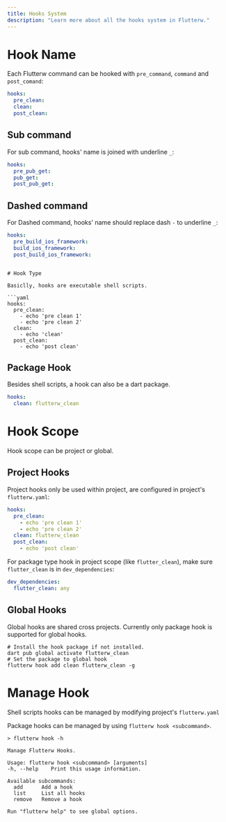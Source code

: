 ```yaml
---
title: Hooks System
description: "Learn more about all the hooks system in Flutterw."
---
```


# Hook Name

Each Flutterw command can be hooked with `pre_command`, `command` and `post_comand`:

```yaml
hooks:
  pre_clean:
  clean:
  post_clean:
```

## Sub command

For sub command, hooks' name is joined with underline `_`:

```yaml
hooks:
  pre_pub_get:
  pub_get:
  post_pub_get:
```

## Dashed command

For Dashed command, hooks' name should replace dash `-` to underline `_`:

```yaml
hooks:
  pre_build_ios_framework:
  build_ios_framework:
  post_build_ios_framework:
```
```

# Hook Type

Basiclly, hooks are executable shell scripts.

```yaml
hooks:
  pre_clean:
    - echo 'pre clean 1'
    - echo 'pre clean 2'
  clean:
    - echo 'clean'
  post_clean:
    - echo 'post clean'
```

## Package Hook

Besides shell scripts, a hook  can also be a dart package.

```yaml
hooks:
  clean: flutterw_clean
```

# Hook Scope

Hook scope can be project or global. 

## Project Hooks

Project hooks only be used within project, are configured in project's `flutterw.yaml`:

```yaml
hooks:
  pre_clean:
    - echo 'pre clean 1'
    - echo 'pre clean 2'
  clean: flutterw_clean
  post_clean:
    - echo 'post clean'
```
For package type hook in project scope (like `flutter_clean`), make sure `flutter_clean` is in `dev_dependencies`:

```yaml
dev_dependencies:
  flutter_clean: any
```

## Global Hooks

Global hooks are shared cross projects. Currently only package hook is supported for global hooks.

```
# Install the hook package if not installed.
dart pub global activate flutterw_clean
# Set the package to global hook
flutterw hook add clean flutterw_clean -g
```

# Manage Hook

Shell scripts hooks can be managed by modifying project's `flutterw.yaml`

Package hooks can be managed by using `flutterw hook <subcommand>`.

```
> flutterw hook -h

Manage Flutterw Hooks.

Usage: flutterw hook <subcommand> [arguments]
-h, --help    Print this usage information.

Available subcommands:
  add      Add a hook
  list     List all hooks
  remove   Remove a hook

Run "flutterw help" to see global options.
```
